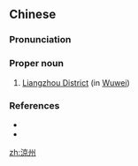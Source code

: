 {{also|凉州}}
==Chinese==
{{zh-forms|s=凉州}}

===Pronunciation===
{{zh-pron
|m=Liángzhōu
|cat=pn
}}

===Proper noun===
{{zh-proper noun}}

# [[w:Liangzhou District|Liangzhou District]] (in [[w:Wuwei|Wuwei]])

===References===
* {{pedialite|涼州區|lang=zh}}
* {{pedialite|Liangzhou District}}

[[zh:涼州]]